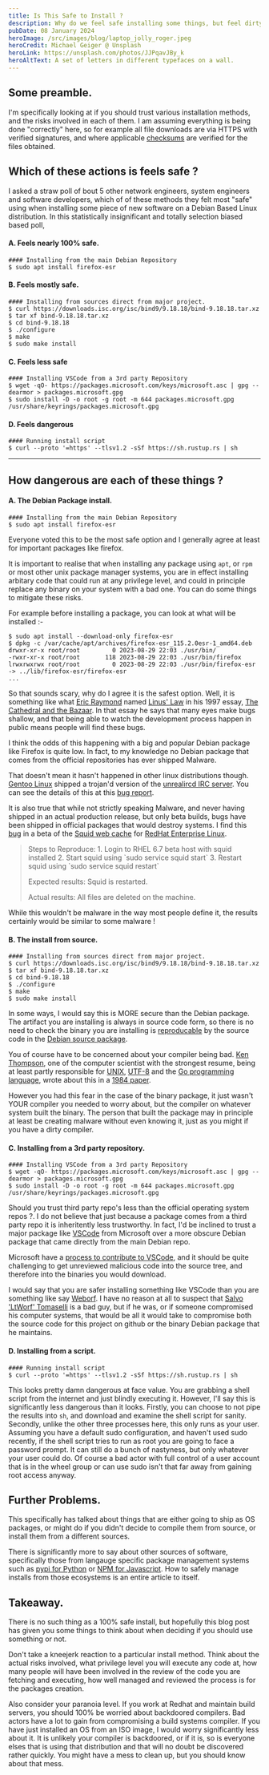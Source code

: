 ```yaml
---
title: Is This Safe to Install ?
description: Why do we feel safe installing some things, but feel dirty installing others ?
pubDate: 08 January 2024
heroImage: /src/images/blog/laptop_jolly_roger.jpeg
heroCredit: Michael Geiger @ Unsplash
heroLink: https://unsplash.com/photos/JJPqavJBy_k
heroAltText: A set of letters in different typefaces on a wall.
---
```



## Some preamble.

I'm specifically looking at if you should trust various installation methods, and the risks involved in each of them.
I am assuming everything is being done "correctly" here, so for example all file downloads are via HTTPS with verified
signatures, and where applicable [checksums](https://www.debian.org/doc/manuals/securing-debian-manual/deb-pack-sign.en.html)
are verified for the files obtained.

## Which of these actions is feels safe ?

I asked a straw poll of bout 5 other network engineers, system engineers and software developers, which of
of these methods they felt most "safe" using when installing some piece of new software on a Debian Based
Linux distribution. In this statistically insignificant and totally selection biased based poll,  

#### A. Feels nearly 100% safe.

```
#### Installing from the main Debian Repository
$ sudo apt install firefox-esr
```

#### B. Feels mostly safe.

```
#### Installing from sources direct from major project.
$ curl https://downloads.isc.org/isc/bind9/9.18.18/bind-9.18.18.tar.xz
$ tar xf bind-9.18.18.tar.xz
$ cd bind-9.18.18
$ ./configure
$ make
$ sudo make install
```

#### C. Feels less safe

```
#### Installing VSCode from a 3rd party Repository
$ wget -qO- https://packages.microsoft.com/keys/microsoft.asc | gpg --dearmor > packages.microsoft.gpg
$ sudo install -D -o root -g root -m 644 packages.microsoft.gpg /usr/share/keyrings/packages.microsoft.gpg
```

#### D. Feels dangerous

```
#### Running install script
$ curl --proto '=https' --tlsv1.2 -sSf https://sh.rustup.rs | sh
```

---


## How dangerous are each of these things ?

#### A. The Debian Package install.

```
#### Installing from the main Debian Repository
$ sudo apt install firefox-esr
```

Everyone voted this to be the most safe option and I generally agree at least for important
packages like firefox.

It is important to realise that when installing 
any package using `apt`, or `rpm` or most other unix package manager systems, you are in effect installing 
arbitary code that could run at any privilege level, and could in principle replace any binary
on your system with a bad one. You can do some things to mitigate these risks.

For example before installing a package, you can look at what will be installed :-

```
$ sudo apt install --download-only firefox-esr
$ dpkg -c /var/cache/apt/archives/firefox-esr_115.2.0esr-1_amd64.deb
drwxr-xr-x root/root         0 2023-08-29 22:03 ./usr/bin/
-rwxr-xr-x root/root       118 2023-08-29 22:03 ./usr/bin/firefox
lrwxrwxrwx root/root         0 2023-08-29 22:03 ./usr/bin/firefox-esr -> ../lib/firefox-esr/firefox-esr
...
```

So that sounds scary, why do I agree it is the safest option. Well, it is something like what
[Eric Raymond](https://en.wikipedia.org/wiki/Eric_S._Raymond) 
named [Linus' Law](https://en.wikipedia.org/wiki/Linus%27s_law) in his 1997 essay,
[The Cathedral and the Bazaar](https://en.wikipedia.org/wiki/The_Cathedral_and_the_Bazaar). In
that essay he says that many eyes make bugs shallow, and that being able to watch the development
process happen in public means people will find these bugs.

I think the odds of this happening with a big and popular Debian package like Firefox is quite low.
In fact, to my knowledge no Debian package that comes from the official repositories has ever 
shipped Malware.

That doesn't mean it hasn't happened in other linux distributions though. [Gentoo Linux](https://www.gentoo.org/) 
shipped a trojan'd version of the [unrealircd IRC server](https://www.unrealircd.org/). 
You can see the details of this at this [bug report](https://bugs.gentoo.org/323691).

It is also true that while not strictly speaking Malware, and never having shipped in an
actual production release, but only beta builds, bugs have been shipped in official packages that would
destroy systems. I find this [bug](https://bugzilla.redhat.com/show_bug.cgi?id=1202858)
in a beta of the [Squid web cache](http://www.squid-cache.org/) for 
[RedHat Enterprise Linux](https://www.redhat.com/en/technologies/linux-platforms/enterprise-linux).

<blockquote>
Steps to Reproduce:
1. Login to RHEL 6.7 beta host with squid installed
2. Start squid using `sudo service squid start`
3. Restart squid using `sudo service squid restart`

Expected results: Squid is restarted.

Actual results: All files are deleted on the machine.
</blockquote>

While this wouldn't be malware in the way most people define it, the results certainly would be similar to some malware !

#### B. The install from source.

```
#### Installing from sources direct from major project.
$ curl https://downloads.isc.org/isc/bind9/9.18.18/bind-9.18.18.tar.xz
$ tar xf bind-9.18.18.tar.xz
$ cd bind-9.18.18
$ ./configure
$ make
$ sudo make install
```

In some ways, I would say this is MORE secure than the Debian package. The artifact you are installing is
always in source code form, so there is no need to check the binary you are installing is 
[reproducable](https://nocomplexity.com/documents/securityarchitecture/prevention/reproduciblebuilds.html)
by the source code in the [Debian source package](https://wiki.debian.org/Packaging/SourcePackage).

You of course have to be concerned about your compiler being bad. [Ken Thompson](https://en.wikipedia.org/wiki/Ken_Thompson),
one of the computer scientist with the strongest resume, being at least partly responsible for [UNIX](https://en.wikipedia.org/wiki/Unix),
[UTF-8](https://en.wikipedia.org/wiki/UTF-8) and the [Go programming language](https://go.dev/), wrote about this in a 
[1984 paper](https://www.cs.cmu.edu/~rdriley/487/papers/Thompson_1984_ReflectionsonTrustingTrust.pdf).

However you had this fear in the case of the binary package, it just wasn't YOUR compiler you needed to worry about, but
the compiler on whatever system built the binary. The person that built the package may in principle at least be creating
malware without even knowing it, just as you might if you have a dirty compiler.

#### C. Installing from a 3rd party repository.

```
#### Installing VSCode from a 3rd party Repository
$ wget -qO- https://packages.microsoft.com/keys/microsoft.asc | gpg --dearmor > packages.microsoft.gpg
$ sudo install -D -o root -g root -m 644 packages.microsoft.gpg /usr/share/keyrings/packages.microsoft.gpg
```

Should you trust third party repo's less than the official operating system repos ?. I do not believe that just because a package
comes from a third party repo it is inheritently less trustworthy. In fact, I'd be inclined to trust a major package like
[VSCode](https://github.com/microsoft/vscode) from Microsoft over a more obscure Debian package that came directly from the
main Debian repo.

Microsoft have a [process to contribute to VSCode](https://github.com/microsoft/vscode/wiki/How-to-Contribute), and it should
be quite challenging to get unreviewed malicious code into the source tree, and therefore into the binaries you would download.

I would say that you are safer installing something like VSCode than you are something like say 
[Weborf](https://ltworf.github.io/weborf/). I have no reason at all to suspect that 
[Salvo 'LtWorf' Tomaselli](https://ltworf.github.io/) is a bad guy, but if he was, or if someone compromised his computer systems,
that would be all it would take to compromise both the source code for this project on github or the binary Debian package
that he maintains.

#### D. Installing from a script.

```
#### Running install script
$ curl --proto '=https' --tlsv1.2 -sSf https://sh.rustup.rs | sh
```

This looks pretty damn dangerous at face value. You are grabbing a shell script from the internet and just blindly executing it.
However, I'll say this is significantly less dangerous than it looks. Firstly, you can choose to not pipe the results into `sh`, and
download and examine the shell script for sanity. Secondly, unlike the other three processes here, this only runs as your user.
Assuming you have a default sudo configuration, and haven't used sudo recently, if the shell script tries to run as root you
are going to face a password prompt. It can still do a bunch of nastyness, but only whatever your user could do. Of course a 
bad actor with full control of a user account that is in the wheel group or can use sudo isn't that far away from 
gaining root access anyway.

## Further Problems.

This specifically has talked about things that are either going to ship as OS packages, or might do if you didn't decide to
compile them from source, or install them from a different sources.

There is significantly more to say about other sources of software, specifically those from langauge specific package
management systems such as [pypi for Python](https://pypi.org/) or [NPM for Javascript](https://www.npmjs.com/). How to safely
manage installs from those ecosystems is an entire article to itself.

## Takeaway.

There is no such thing as a 100% safe install, but hopefully this blog post has given you some things to think about when deciding
if you should use something or not.

Don't take a kneejerk reaction to a particular install method. Think about the actual risks involved, what privilege level you will
execute any code at, how many people will have been involved in the review of the code you are fetching and executing, how well
managed and reviewed the process is for the packages creation.

Also consider your paranoia level. If you work at Redhat and maintain build servers, you should 100% be worried about backdoored compilers.
Bad actors have a lot to gain from compromising a build systems compiler. If you have just installed an OS from an ISO image, I would worry
significantly less about it. It is unlikely your compiler is backdoored, or if it is, so is everyone elses that is using that distribution
and that will no doubt be discovered rather quickly. You might have a mess to clean up, but you should know about that mess.
